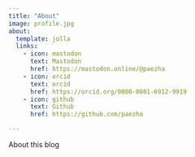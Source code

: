 ```yaml
---
title: "About"
image: profile.jpg
about:
  template: jolla
  links:
    - icon: mastodon
      text: Mastodon
      href: https://mastodon.online/@paezha
    - icon: orcid
      text: orcid
      href: https://orcid.org/0000-0001-6912-9919
    - icon: github
      text: Github
      href: https://github.com/paezha

---
```


About this blog
